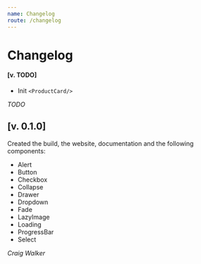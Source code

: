 ```yaml
---
name: Changelog
route: /changelog
---
```


# Changelog

#### [v. TODO]

- Init `<ProductCard/>`

_TODO_

## [v. 0.1.0]

Created the build, the website, documentation and the following components:

- Alert
- Button
- Checkbox
- Collapse
- Drawer
- Dropdown
- Fade
- LazyImage
- Loading
- ProgressBar
- Select

_Craig Walker_
